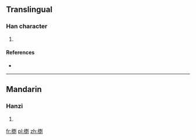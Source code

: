 ==Translingual==

===Han character===
{{Han char|rn=75|rad=木|as=13|sn=17|four=41991|canj=DMFN}}

# {{defn|Han|sort=木13}}

====References====
* {{Han ref|kx=0557.270|dkj=15692|dj=0947.040|hdz=21300.030|uh=6AA6|ud=27302|bh=ED46|bd=60742}}

----

==Mandarin==

===Hanzi===
{{cmn-hanzi|pin=[[biǎo]] ([[biao3]])|wg=piao<sup>3</sup>}}

# {{defn|lang=cmn|sort=木13}}

[[fr:檦]]
[[pl:檦]]
[[zh:檦]]
